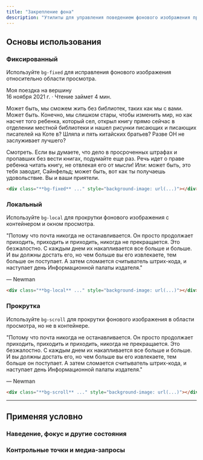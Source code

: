 ```yaml
---
title: "Закрепление фона"
description: "Утилиты для управления поведением фонового изображения при прокрутке."
---
```




## Основы использования

### Фиксированный

Используйте `bg-fixed` для исправления фонового изображения относительно области просмотра.

<Example p="none">
  <div class="px-4">
    <div class="max-w-lg mx-auto h-80 overflow-y-scroll scrollbar-w-1.5 scrollbar-track-gray-100 scrollbar-thumb-rounded scrollbar-thumb-gray-300 bg-cover shadow-lg" style="background-image:url('https://images.unsplash.com/photo-1554629947-334ff61d85dc?ixid=MnwxMjA3fDB8MHxwaG90by1wYWdlfHx8fGVufDB8fHx8&ixlib=rb-1.2.1&auto=format&fit=crop&w=1000&h=666&q=80'); background-position: center -80px;">
      <div class="mt-40">
        <div class="bg-white p-4 sm:p-8">
          <div class="font-inter font-extrabold text-2xl text-black tracking-tight">Моя поездка на вершину</div>
          <div class="mt-1 font-medium text-sm text-gray-500">16 ноября 2021 г. · Чтение займет 4 мин.</div>
          <p class="mt-4 leading-7 text-gray-500">Может быть, мы сможем жить без библиотек, таких как мы с вами. Может быть. Конечно, мы слишком стары, чтобы изменить мир, но как насчет того ребенка, который сел, открыл книгу прямо сейчас в отделении местной библиотеки и нашел рисунки писающих и писающих писателей на Коте в? Шляпа и пять китайских братьев? Разве ОН не заслуживает лучшего?</p>
          <p class="mt-4 leading-7 text-gray-500">Смотреть. Если вы думаете, что дело в просроченных штрафах и пропавших без вести книгах, подумайте еще раз. Речь идет о праве ребенка читать книгу, не отвлекая его от мысли! Или: может быть, это тебя заводит, Сайнфельд; может быть, вот как ты получаешь удовольствие. Вы и ваши приятели.</p>
        </div>
      </div>
    </div>
  </div>
</Example>

```html
<div class="**bg-fixed** ..." style="background-image: url(...)"></div>
```

### Локальный

Используйте `bg-local` для прокрутки фонового изображения с контейнером и окном просмотра.

<Example p="none">
  <div class="px-4">
    <div class="max-w-lg mx-auto bg-white shadow-lg">
      <div class="py-8 sm:py-12">
        <div class="h-64 overflow-y-scroll scrollbar-w-1.5 scrollbar-track-gray-100 scrollbar-thumb-rounded scrollbar-thumb-gray-300 bg-cover bg-local" style="background-image:url('https://images.unsplash.com/photo-1554629947-334ff61d85dc?ixid=MnwxMjA3fDB8MHxwaG90by1wYWdlfHx8fGVufDB8fHx8&ixlib=rb-1.2.1&auto=format&fit=crop&w=1000&h=666&q=80');">
          <div class="p-6 sm:px-16 sm:py-12 bg-black/40">
            <p class="font-serif italic text-base sm:text-2xl text-white text-center leading-6 sm:leading-8">"Потому что почта никогда не останавливается. Он просто продолжает приходить, приходить и приходить, никогда не прекращается. Это безжалостно. С каждым днем их накапливается все больше и больше. И вы должны достать его, но чем больше вы его извлекаете, тем больше он поступает. А затем сломается считыватель штрих-кода, и наступает день Информационной палаты издателя."</p>
            <div class="mt-6 font-inter font-bold text-sm sm:text-base text-white text-center">&mdash; Newman</div>
          </div>
        </div>
      </div>
    </div>
  </div>
</Example>

```html
<div class="**bg-local** ..." style="background-image: url(...)"></div>
```

### Прокрутка

Используйте `bg-scroll` для прокрутки фонового изображения в области просмотра, но не в контейнере.

<Example p="none">
  <div class="px-4">
    <div class="max-w-lg mx-auto bg-white shadow-lg">
      <div class="py-8 sm:py-12">
        <div class="h-64 overflow-y-scroll scrollbar-w-1.5 scrollbar-track-gray-100 scrollbar-thumb-rounded scrollbar-thumb-gray-300 bg-cover bg-scroll" style="background-image:url('https://images.unsplash.com/photo-1554629947-334ff61d85dc?ixid=MnwxMjA3fDB8MHxwaG90by1wYWdlfHx8fGVufDB8fHx8&ixlib=rb-1.2.1&auto=format&fit=crop&w=1000&h=666&q=80');">
          <div class="p-6 sm:px-16 sm:py-12 bg-black/40">
            <p class="font-serif italic text-base sm:text-2xl text-white text-center leading-6 sm:leading-8">"Потому что почта никогда не останавливается. Он просто продолжает приходить, приходить и приходить, никогда не прекращается. Это безжалостно. С каждым днем их накапливается все больше и больше. И вы должны достать его, но чем больше вы его извлекаете, тем больше он поступает. А затем сломается считыватель штрих-кода, и наступает день Информационной палаты издателя."</p>
            <div class="mt-6 font-inter font-bold text-sm sm:text-base text-white text-center">&mdash; Newman</div>
          </div>
        </div>
      </div>
    </div>
  </div>
</Example>

```html
<div class="**bg-scroll** ..." style="background-image: url(...)"></div>
```

---

## <Heading ignore>Применяя условно</Heading>

### <Heading ignore>Наведение, фокус и другие состояния</Heading>

<HoverFocusAndOtherStates defaultClass="bg-local" featuredClass="bg-fixed" />

### <Heading ignore>Контрольные точки и медиа-запросы</Heading>

<BreakpointsAndMediaQueries defaultClass="bg-local" featuredClass="bg-fixed" />
